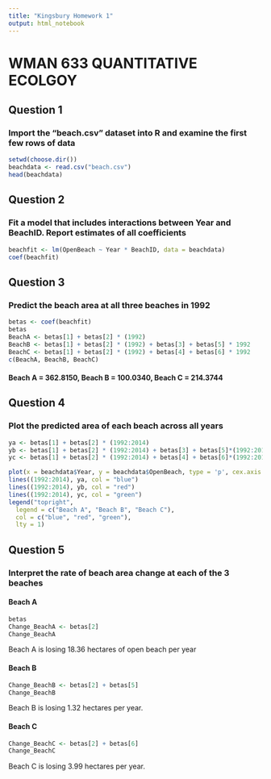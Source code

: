 ```yaml
---
title: "Kingsbury Homework 1"
output: html_notebook
---
```


# WMAN 633 QUANTITATIVE ECOLGOY

## Question 1

### Import the "beach.csv" dataset into R and examine the first few rows of data
```r
setwd(choose.dir())
beachdata <- read.csv("beach.csv")
head(beachdata)
```

## Question 2

### Fit a model that includes interactions between Year and BeachID. Report estimates of all coefficients
```r
beachfit <- lm(OpenBeach ~ Year * BeachID, data = beachdata)
coef(beachfit)
```

## Question 3

### Predict the beach area at all three beaches in 1992
```r
betas <- coef(beachfit)
betas
BeachA <- betas[1] + betas[2] * (1992)
BeachB <- betas[1] + betas[2] * (1992) + betas[3] + betas[5] * 1992
BeachC <- betas[1] + betas[2] * (1992) + betas[4] + betas[6] * 1992
c(BeachA, BeachB, BeachC)
```
#### Beach A = 362.8150, Beach B = 100.0340, Beach C = 214.3744

## Question 4

### Plot the predicted area of each beach across all years
```r
ya <- betas[1] + betas[2] * (1992:2014)
yb <- betas[1] + betas[2] * (1992:2014) + betas[3] + betas[5]*(1992:2014)
yc <- betas[1] + betas[2] * (1992:2014) + betas[4] + betas[6]*(1992:2014)

plot(x = beachdata$Year, y = beachdata$OpenBeach, type = 'p', cex.axis = 1.3, cex.lab = 1.3, ylab = "Open Beach Area", xlab = "Year")
lines((1992:2014), ya, col = "blue")
lines((1992:2014), yb, col = "red")
lines((1992:2014), yc, col = "green")
legend("topright", 
  legend = c("Beach A", "Beach B", "Beach C"), 
  col = c("blue", "red", "green"),
  lty = 1)
```

## Question 5

### Interpret the rate of beach area change at each of the 3 beaches



#### Beach A
```r
betas
Change_BeachA <- betas[2]
Change_BeachA
```
Beach A is losing 18.36 hectares of open beach per year



#### Beach B
```r
Change_BeachB <- betas[2] + betas[5]
Change_BeachB
```
Beach B is losing 1.32 hectares per year.



#### Beach C
```r
Change_BeachC <- betas[2] + betas[6]
Change_BeachC
```
Beach C is losing 3.99 hectares per year.
